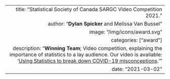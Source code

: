 ---
  title: "Statistical Society of Canada SARGC Video Competition 2021."
  author: "**Dylan Spicker** and Melissa Van Bussel"
  image: "/img/icons/award.svg"
  categories: ["award"]
  description: "**Winning Team**; Video competition, explaining the importance of statistics to a lay audience. Our video is available: '[Using Statistics to break down COVID-19 misconceptions](https://www.youtube.com/watch?v=U7mMYxGzSUk).'"
  date: "2021-03-02"
---